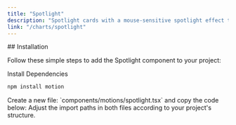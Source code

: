 ```yaml
---
title: "Spotlight"
description: "Spotlight cards with a mouse-sensitive spotlight effect that highlights the border of the div or section as you move your cursor"
link: "/charts/spotlight"
---
```


<ComponentPreview name="spotlight-demo" />
## Installation

Follow these simple steps to add the Spotlight component to your project:

<Steps>

<Step>
Install Dependencies
</Step>

```bash
npm install motion
```

<Step>
Create a new file: `components/motions/spotlight.tsx` and copy the code below:
</Step>

<CollapsibleSource name="spotlight" />

<Step>
    Adjust the import paths in both files according to your project's structure.
</Step>

</Steps>
